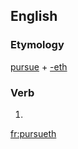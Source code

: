==English==

===Etymology===
[[pursue]] + [[-eth]]

===Verb===
{{infl|en|verb form}}

# {{archaic third-person singular of|pursue}}

[[fr:pursueth]]